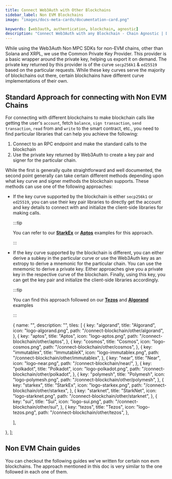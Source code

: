 ```yaml
---
title: Connect Web3Auth with Other Blockchains
sidebar_label: Non EVM Blockchains
image: "images/docs-meta-cards/documentation-card.png"

keywords: [web3auth, authentication, blockchain, agnostic]
description: "Connect Web3Auth with any Blockchain - Chain Agnostic | Documentation - Web3Auth"
---
```



While using the Web3Auth Non MPC SDKs for non-EVM chains, other than Solana and XRPL, we use the
Common Private Key Provider. This provider is a basic wrapper around the private key, helping us
export it on demand. The private key returned by this provider is of the curve `secp256k1` &
`ed25519` based on the particular requests. While these key curves serve the majority of blockchains
out there, certain blockchains have different curve implementations of their own.

## Standard Approach for connecting with Non EVM Chains

For connecting with different blockchains to make blockchain calls like getting the user's
`account`, fetch `balance`, `sign transaction`, `send transaction`, `read` from and `write` to the
smart contract, etc., you need to find particular libraries that can help you achieve the following:

1. Connect to an RPC endpoint and make the standard calls to the blockchain
2. Use the private key returned by Web3Auth to create a key pair and signer for the particular
   chain.

While the first is generally quite straightforward and well documented, the second point generally
can take certain different methods depending upon what key curve and signer methods the blockchain
supports. These methods can use one of the following approaches:

- If the key curve supported by the blockchain is either `secp256k1` or `ed25519`, you can use their
  key pair libraries to directly get the account and key details to connect with and initialize the
  client-side libraries for making calls.

  :::tip

  You can refer to our [**StarkEx**](/connect-blockchain/other/starkex) or
  [**Aptos**](/connect-blockchain/other/aptos) examples for this approach.

  :::

- If the key curve supported by the blockchain is different, you can either derive a subkey in the
  particular curve or use the Web3Auth key as an extropy to derive a mnemonic for the particular
  chain. You can use the mnemonic to derive a private key. Either approaches give you a private key
  in the respective curve of the blockchain. Finally, using this key, you can get the key pair and
  initialize the client-side libraries accordingly.

  :::tip

  You can find this approach followed on our [**Tezos**](/connect-blockchain/other/tezos) and
  [**Algorand**](/connect-blockchain/other/algorand) examples

  :::

  {
    name: "",
    description: "",
    tiles: [
      {
        key: "algorand",
        title: "Algorand",
        icon: "logo-algorand.png",
        path: "/connect-blockchain/other/algorand",
      },
      {
        key: "aptos",
        title: "Aptos",
        icon: "logo-aptos.png",
        path: "/connect-blockchain/other/aptos",
      },
      {
        key: "cosmos",
        title: "Cosmos",
        icon: "logo-cosmos.png",
        path: "/connect-blockchain/other/cosmos",
      },
      {
        key: "immutablex",
        title: "ImmutableX",
        icon: "logo-immutablex.png",
        path: "/connect-blockchain/other/immutablex",
      },
      {
        key: "near",
        title: "Near",
        icon: "logo-near.png",
        path: "/connect-blockchain/near/",
      },
      {
        key: "polkadot",
        title: "Polkadot",
        icon: "logo-polkadot.png",
        path: "/connect-blockchain/other/polkadot",
      },
      {
        key: "polymesh",
        title: "Polymesh",
        icon: "logo-polymesh.png",
        path: "/connect-blockchain/other/polymesh",
      },
      {
        key: "starkex",
        title: "StarkEx",
        icon: "logo-starkex.png",
        path: "/connect-blockchain/other/starkex",
      },
      {
        key: "starknet",
        title: "StarkNet",
        icon: "logo-starknet.png",
        path: "/connect-blockchain/other/starknet",
      },
      {
        key: "sui",
        title: "Sui",
        icon: "logo-sui.png",
        path: "/connect-blockchain/other/sui",
      },
      {
        key: "tezos",
        title: "Tezos",
        icon: "logo-tezos.png",
        path: "/connect-blockchain/other/tezos",
      },

    ],

}, ];

## Non EVM Chain guides

You can checkout the following guides we've written for certain non evm blockchains. The approach
mentioned in this doc is very similar to the one followed in each one of them.

<Tiles tileGroups={OtherChains} />
